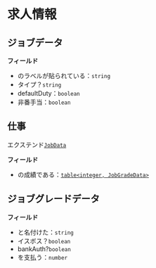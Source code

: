 # 求人情報

## ジョブデータ

**フィールド**

- のラベルが貼られている：`string`
- タイプ？`string`
- defaultDuty：`boolean`
- 非番手当：`boolean`

## 仕事

エクステンド[`JobData`](#jobdata)

**フィールド**

- の成績である：[`table<integer, JobGradeData>`](#jobgradedata)

## ジョブグレードデータ

**フィールド**

- と名付けた：`string`
- イスボス？`boolean`
- bankAuth?`boolean`
- を支払う：`number`
